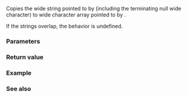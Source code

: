 {{cpp/title| wcscpy}}
{{cpp/string/wide/navbar}}
{{ddcl|header=cwchar|
wchar_t* wcscpy( wchar_t* dest, const wchar_t* src );
}}

Copies the wide string pointed to by {{c|src}} (including the terminating null wide character) to wide character array pointed to by {{c|dest}}.

If the strings overlap, the behavior is undefined.

===Parameters===
{{par begin}}
{{par|dest|pointer to the wide character array to copy to}}
{{par|src|pointer to the null-terminated wide string to copy from}}
{{par end}}

===Return value===
{{c|dest}}

===Example===
{{example
|code=
#include &lt;clocale&gt;
#include &lt;cwchar&gt;
#include &lt;iostream&gt;
#include &lt;memory&gt;
 
int main()
{
    const wchar_t* src = L"犬 means dog";
//  src[0] = L'狗'; // can't modify string literal
    auto dst = std::make_unique&lt;wchar_t[]&gt;(std::wcslen(src) + 1); // +1 for the null
    std::wcscpy(dst.get(), src);
    dst[0] = L'狗';
    std::setlocale(LC_ALL, "en_US.utf8");
    std::wcout.imbue(std::locale(""));
    std::wcout &lt;&lt; src &lt;&lt; '\n' &lt;&lt; dst.get() &lt;&lt; '\n';
}
|output=
犬 means dog
狗 means dog
}}

===See also===
{{dsc begin}}
{{dsc inc|cpp/string/wide/dsc wcsncpy}}
{{dsc inc|cpp/string/wide/dsc wmemcpy}}
{{dsc inc|cpp/string/byte/dsc strcpy}}
{{dsc see c|c/string/wide/wcscpy}}
{{dsc end}}

{{langlinks|de|es|fr|it|ja|pt|ru|zh}}